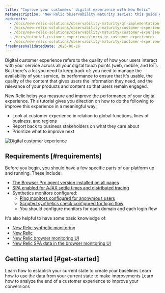 ```yaml
---
title: "Improve your customers' digital experience with New Relic" 
metaDescription: "New Relic observability maturity series: this guide gives you a quality foundation for optimizing your web application's performance to improve your customer experience."
redirects:
  - /docs/new-relic-solutions/observability-maturity/qf-implementation-guide
  - /docs/new-relic-solutions/observability-maturity/customer-experience/quality-foundation-implementation-guide
  - /docs/new-relic-solutions/observability-maturity/customer-experience/customer-experience-quality-foundation-guide
  - /docs/tutorial-customer-experience/intro-to-customer-experience/
  - /docs/new-relic-solutions/observability-maturity/customer-experience/customer-experience-quality-foundation-guide/
freshnessValidatedDate: 2023-08-16
---
```



Digital customer experience refers to the quality of how your users interact with your service across all your digital touch points (web, mobile, and IoT). But there's a lot you need to keep track of: you need to manage the availability of your service, its performance to ensure that it's usable, the quality of the content that gives users the information they need, and the relevance of your products and content so that users remain engaged.

New Relic helps you measure and improve the performance of your digital experience. This tutorial gives you direction on how to do the following to improve this experience in a meaningful way:

* Look at customer experience in relation to global functions, lines of business, and regions
* Report back to business stakeholders on what they care about
* Prioritize what to improve next

<img
  title="Digital Customer Experience (DCX): What you can measure with New Relic"
  alt="Digital customer experience"
  src={cxWhatYouCanMeasureNr}
/>

## Requirements [#requirements]

Before you begin, you should have a few specific parts of our platform up and running. These include: 

* [The Browser Pro agent version installed on all pages](/docs/browser/browser-monitoring/installation)
* [SPA enabled for AJAX settle times and distributed tracing](/docs/new-relic-solutions/best-practices-guides/full-stack-observability/browser-monitoring-best-practices-guide/#how-to-do-it)
* Synthetics monitors configured:
  * [Ping monitors configured for anonymous users](/docs/synthetics/synthetic-monitoring/using-monitors/add-edit-monitors)
  * [Scripted synthetics check configured for login flow](/docs/synthetics/synthetic-monitoring/using-monitors/store-secure-credentials-scripted-browsers-api-tests)
  * You should configure monitors for each domain and each login flow

It's also helpful to have some basic knowledge of: 

* [New Relic synthetic monitoring](/docs/synthetics/synthetic-monitoring/getting-started/get-started-synthetic-monitoring/)
* [New Relic <InlinePopover type="browser" />](/docs/browser/browser-monitoring/getting-started/)
* [New Relic browser monitoring UI](/docs/browser/browser-monitoring/getting-started/introduction-browser-monitoring/)
* [New Relic SPA data in the browser monitoring UI](/docs/browser/single-page-app-monitoring/use-spa-data/view-spa-data-browser-ui/)

## Getting started [#get-started]

<DocTiles>
  <DocTile title='Establish your current state' path="/docs/tutorial-customer-experience/establish-current-state/"> Learn how to establish your current state to create your baselines</DocTile>
  <DocTile title='Improve your customer experience' path="/docs/tutorial-customer-experience/improve-customer-experience/"> Learn how to use the data from your current state to make improvements</DocTile>
  <DocTile title='Analyze the bottom-of-the-funnel' path="/docs/tutorial-customer-experience/bottom-funnel-analysis/"> Learn how to analyze the end of a customer experience to improve your conversions</DocTile>
</DocTiles>

